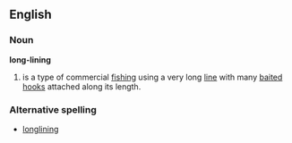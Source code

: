 ==English==
===Noun===
'''long-lining'''
# is a type of commercial [[fishing]] using a very long [[line]] with many [[bait]]ed [[hook]]s attached along its length.
===Alternative spelling===
*[[longlining]]
